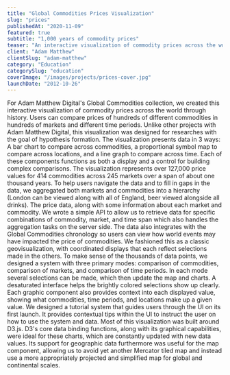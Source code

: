 ```yaml
---
title: "Global Commodities Prices Visualization"
slug: "prices"
publishedAt: "2020-11-09"
featured: true
subtitle: "1,000 years of commodity prices"
teaser: "An interactive visualization of commodity prices across the world through history."
client: "Adam Matthew"
clientSlug: "adam-matthew"
category: "Education"
categorySlug: "education"
coverImage: "/images/projects/prices-cover.jpg"
launchDate: "2012-10-26"
---
```

For Adam Matthew Digital's Global Commodities collection, we created this interactive visualization of commodity prices across the world through history. Users can compare prices of hundreds of different commodities in hundreds of markets and different time periods. Unlike other projects with Adam Matthew Digital, this visualization was designed for researches with the goal of hypothesis formation. The visualization presents data in 3 ways: A bar chart to compare across commodities, a proportional symbol map to compare across locations, and a line graph to compare across time. Each of these components functions as both a display and a control for building complex comparisons.
The visualization represents over 127,000 price values for 414 commodities across 245 markets over a span of about one thousand years. To help users navigate the data and to fill in gaps in the data, we aggregated both markets and commodities into a hierarchy (London can be viewed along with all of England, beer viewed alongside all drinks). The price data, along with some information about each market and commodity. We wrote a simple API to allow us to retrieve data for specific combinations of commodity, market, and time span which also handles the aggregation tasks on the server side. The data also integrates with the Global Commodities chronology so users can view how world events may have impacted the price of commodities.
We fashioned this as a classic geovisualization, with coordinated displays that each reflect selections made in the others. To make sense of the thousands of data points, we designed a system with three primary modes: comparison of commodities, comparison of markets, and comparison of time periods. In each mode several selections can be made, which then update the map and charts. A desaturated interface helps the brightly colored selections show up clearly. Each graphic component also provides context into each displayed value, showing what commodities, time periods, and locations make up a given value. We designed a tutorial system that guides users through the UI on its first launch. It provides contextual tips within the UI to instruct the user on how to use the system and data.
Most of this visualization was built around D3.js. D3's core data binding functions, along with its graphical capabilities, were ideal for these charts, which are constantly updated with new data values. Its support for geographic data furthermore was useful for the map component, allowing us to avoid yet another Mercator tiled map and instead use a more appropriately projected and simplified map for global and continental scales.
